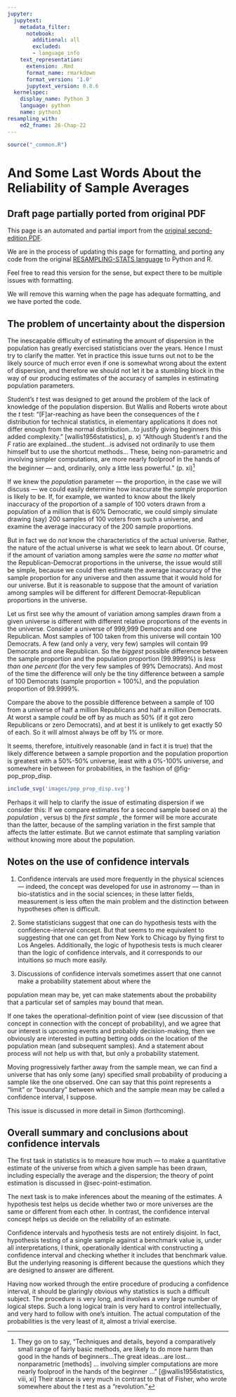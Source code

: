 ```yaml
---
jupyter:
  jupytext:
    metadata_filter:
      notebook:
        additional: all
        excluded:
        - language_info
    text_representation:
      extension: .Rmd
      format_name: rmarkdown
      format_version: '1.0'
      jupytext_version: 0.8.6
  kernelspec:
    display_name: Python 3
    language: python
    name: python3
resampling_with:
    ed2_fname: 26-Chap-22
---
```


```r
source("_common.R")
```

# And Some Last Words About the Reliability of Sample Averages {#sec-reliability-average}

:::{.callout-warning}
## Draft page partially ported from original PDF

This page is an automated and partial import from the [original second-edition
PDF](https://resample.com/content/text/26-Chap-22.pdf).

We are in the process of updating this page for formatting, and porting any
code from the original [RESAMPLING-STATS
language](http://www.statistics101.net) to Python and R.

Feel free to read this version for the sense, but expect there to be multiple
issues with formatting.

We will remove this warning when the page has adequate formatting, and we have
ported the code.
:::


## The problem of uncertainty about the dispersion

The inescapable difficulty of estimating the amount of dispersion in the
population has greatly exercised statisticians over the years. Hence I
must try to clarify the matter. Yet in practice this issue turns out not
to be the likely source of much error even if one is somewhat wrong
about the extent of dispersion, and therefore we should not let it be a
stumbling block in the way of our producing estimates of the accuracy of
samples in estimating population parameters.

Student's *t* test was designed to get around the problem of the lack of
knowledge of the population dispersion. But Wallis and Roberts wrote
about the *t* test: "\[F\]ar-reaching as have been the consequences of
the *t* distribution for technical statistics, in elementary
applications it does not differ enough from the normal distribution...to
justify giving beginners this added complexity." [wallis1956statistics], p. x) "Although
Student's *t* and the *F* ratio are explained...the student...is advised
not ordinarily to use them himself but to use the shortcut methods...
These, being non-parametric and involving simpler computations, are more
nearly foolproof in the hands of the beginner — and, ordinarily, only a
little less powerful." (p. xi)[^wallis-continued]

[^wallis-continued]: They go on to say, "Techniques and details, beyond a
   comparatively small range of fairly basic methods, are likely to do more
   harm than good in the hands of beginners...The great ideas...are lost...
   nonparametric [methods] ... involving simpler computations are more nearly
   foolproof in the hands of the beginner ..." [@wallis1956statistics, viii,
   xi] Their stance is very much in contrast to that of Fisher, who wrote
   somewhere about the *t* test as a "revolution."

If we knew the *population* parameter — the proportion, in the case we
will discuss — we could easily determine how inaccurate the *sample*
proportion is likely to be. If, for example, we wanted to know about the
likely inaccuracy of the proportion of a sample of 100 voters drawn from
a population of a million that is 60% Democratic, we could simply
simulate drawing (say) 200 samples of 100 voters from such a universe,
and examine the average inaccuracy of the 200 sample proportions.

But in fact we do *not* know the characteristics of the actual universe.
Rather, the nature of the actual universe is what we seek to learn
about. Of course, if the amount of variation among samples were *the
same no matter what* the Republican-Democrat proportions in the
universe, the issue would still be simple, because we could then
estimate the average inaccuracy of the sample proportion for any
universe and then assume that it would hold for our universe. But it is
reasonable to suppose that the amount of variation among samples will be
different for different Democrat-Republican proportions in the universe.

Let us first see why the amount of variation among samples drawn from a
given universe is different with different relative proportions of the
events in the universe. Consider a universe of 999,999 Democrats and one
Republican. Most samples of 100 taken from this universe will contain
100 Democrats. A few (and only a very, very few) samples will contain 99
Democrats and one Republican. So the *biggest* possible difference
between the sample proportion and the population proportion (99.9999%)
is *less than one percent* (for the very few samples of 99% Democrats).
And most of the time the difference will only be the tiny difference
between a sample of 100 Democrats (sample proportion = 100%), and the
population proportion of 99.9999%.

Compare the above to the possible difference between a sample of 100
from a universe of half a million Republicans and half a million
Democrats. At worst a sample *could* be off by as much as 50% (if it got
zero Republicans or zero Democrats), and at best it is unlikely to get
exactly 50 of each. So it will almost always be off by 1% or more.

It seems, therefore, intuitively reasonable (and in fact it is true) that the
likely difference between a sample proportion and the population proportion is
greatest with a 50%-50% universe, least with a 0%-100% universe, and somewhere
in between for probabilities, in the fashion of @fig-pop_prop_disp.

```r
include_svg('images/pop_prop_disp.svg')
```

Perhaps it will help to clarify the issue of estimating dispersion if we
consider this: If we compare estimates for a second sample based on a)
the *population* , versus b) the *first sample* , the former will be
more accurate than the latter, because of the sampling variation in the
first sample that affects the latter estimate. But we cannot estimate
that sampling variation without knowing more about the population.

## Notes on the use of confidence intervals

1.  Confidence intervals are used more frequently in the physical
    sciences — indeed, the concept was developed for use in
    astronomy — than in bio-statistics and in the social sciences; in
    these latter fields, measurement is less often the main problem and
    the distinction between hypotheses often is difficult.

2.  Some statisticians suggest that one can do hypothesis tests with the
    confidence-interval concept. But that seems to me equivalent to
    suggesting that one can get from New York to Chicago by flying first
    to Los Angeles. Additionally, the logic of hypothesis tests is much
    clearer than the logic of confidence intervals, and it corresponds
    to our intuitions so much more easily.

3.  Discussions of confidence intervals sometimes assert that one cannot
    make a probability statement about where the

population mean may be, yet can make statements about the probability
that a particular set of samples may bound that mean.

If one takes the operational-definition point of view (see discussion of
that concept in connection with the concept of probability), and we
agree that our interest is upcoming events and probably decision-making,
then we obviously are interested in putting betting odds on the location
of the population mean (and subsequent samples). And a statement about
process will not help us with that, but only a probability statement.

Moving progressively farther away from the sample mean, we can find a
universe that has only some (any) specified small probability of
producing a sample like the one observed. One can say that this point
represents a "limit" or "boundary" between which and the sample mean may
be called a confidence interval, I suppose.

This issue is discussed in more detail in Simon (forthcoming).

## Overall summary and conclusions about confidence intervals

The first task in statistics is to measure how much — to make a
quantitative estimate of the universe from which a given sample has been
drawn, including especially the average and the dispersion; the theory
of point estimation is discussed in @sec-point-estimation.

The next task is to make inferences about the meaning of the estimates.
A hypothesis test helps us decide whether two or more universes are the
same or different from each other. In contrast, the confidence interval
concept helps us decide on the reliability of an estimate.

Confidence intervals and hypothesis tests are not entirely disjoint. In
fact, hypothesis testing of a single sample against a benchmark value
is, under all interpretations, I think, operationally identical with
constructing a confidence interval and checking whether it includes that
benchmark value. But the underlying reasoning is different because the
questions which they are designed to answer are different.

Having now worked through the entire procedure of producing a confidence
interval, it should be glaringly obvious why statistics is such a
difficult subject. The procedure is very long, and involves a very large
number of logical steps. Such a long logical train is very hard to
control intellectually, and very hard to follow with one's intuition.
The actual computation of the probabilities is the very least of it,
almost a trivial exercise.
